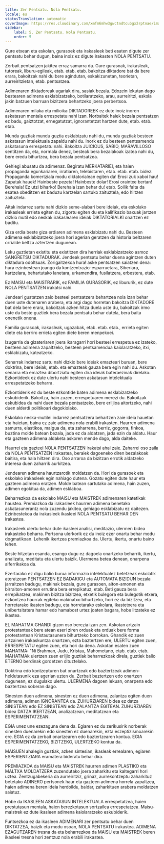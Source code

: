 ```yaml
---
title: Zer Pentsatu. Nola Pentsatu.
locale: eu
statusTranslation: automatic
coverImage: https://res.cloudinary.com/xmfm6mhw3gwctndtcubgx2rptnae/image/upload/v1740337243/small_cover_educacion_fundamental_a051170f1c.webp
sidebar:
    label: 5. Zer Pentsatu. Nola Pentsatu.
    order: 5
---
```

Gure etxean eta eskolan, gurasoek eta irakasleek beti esaten digute zer pentsatu behar dugun, baina inoiz ez digute irakasten NOLA PENTSATU.

Zerbait pentsatzen jakitea erraz samarra da. Gure gurasoak, irakasleak, tutoreak, liburu-egileak, etab. etab. etab. bakoitza diktadore bat da bere erara, bakoitzak nahi du bere agindutan, eskakizunetan, teorietan, aurreiritzietan, etab. pentsatzea.

Adimenaren diktadoreak ugariak dira, sasiak bezala. Edozein lekutan dago bestearen adimena esklabizatzeko, botilaratzeko, arau, aurreiritzi, eskola jakin batzuen barruan bizitzera behartzeko joera perbertsoa.

Adimenaren milaka eta milioika DIKTADOREEK ez dute inoiz inoren askatasun mentala errespetatu nahi izan. Norbaitek haiek bezala pentsatzen ez badu, gaiztotzat, ernegatutzat, ignorantetzat hartzen dute, etab. etab. etab.

Mundu guztiak mundu guztia esklabizatu nahi du, mundu guztiak besteen askatasun intelektuala zapaldu nahi du. Inork ez du besteen pentsamendu askatasuna errespetatu nahi. Bakoitza JUICIOUS, SABIO, MARAVILLOSO sentitzen da, eta, normala denez, besteak bera bezalakoak izatea nahi du, bere eredu bihurtzea, bera bezala pentsatzea.

Gehiegi abusatu da adimenaz. Begiratu MERKATARIEI, eta haien propaganda egunkariaren, irratiaren, telebistaren, etab. etab. etab. bidez. Propaganda komertziala modu diktatorialean egiten da! Erosi zuk xaboi hau! Zapatak hauek! Hainbeste pezeta! Hainbeste dolar! Erosi oraintxe bertan! Berehala! Ez utzi biharko! Berehala izan behar du! etab. Soilik falta da esatea obeditzen ez baduzu kartzelan sartuko zaituztela, edo hiltzen zaituztela.

Aitak indarrez sartu nahi dizkio seme-alabari bere ideiak, eta eskolako irakasleak errieta egiten du, zigortu egiten du eta kalifikazio baxuak jartzen dizkio mutil edo neskak irakaslearen ideiak DIKTATORIALKI onartzen ez baditu.

Giza erdia beste giza erdiaren adimena esklabizatu nahi du. Besteen adimena esklabizatzeko joera hori agerian geratzen da historia beltzaren orrialde beltza aztertzen dugunean.

Leku guztietan existitu eta existitzen dira herriak esklabizatzeko asmoz SANGRETSU DIKTADURAK. Jendeak pentsatu behar duena agintzen duten diktadura odoltsuak. Zorigaitzekoa hura! aske pentsatzen saiatzen dena: hura ezinbestean joango da kontzentrazio-esparruetara, Siberiara, kartzelara, behartutako lanetara, urkamendira, fusilatzera, erbestera, etab.

Ez MAISU eta MAISTRARIK, ez FAMILIA GURASORIK, ez libururik, ez dute NOLA PENTSATZEN irakatsi nahi.

Jendeari gustatzen zaio besteei pentsatzera behartzea nola izan behar duen uste dutenaren arabera, eta argi dago horretan bakoitza DIKTADORE bat dela bere erara, bakoitzak azken hitza duela uste du, bakoitzak irmo uste du beste guztiek bera bezala pentsatu behar dutela, bera baita onenetik onena.

Familia gurasoak, irakasleak, ugazabak, etab. etab. etab., errieta egiten diete eta berriro errieta egiten diete beren menpekoei.

Izugarria da gizateriaren joera ikaragarri hori besteei errespetua ez izateko, besteen adimena zapaltzeko, besteen pentsamendua kaiolaratzeko, itxi, esklabizatu, kateatzeko.

Senarrak indarrez sartu nahi dizkio bere ideiak emazteari buruan, bere doktrina, bere ideiak, etab. eta emazteak gauza bera egin nahi du. Askotan senarra eta emaztea dibortziatu egiten dira ideiak bateraezinak direlako. Ezkontideek ez dute ulertu nahi besteen askatasun intelektuala errespetatzeko beharra.

Ezkontiderik ez du beste ezkontide baten adimena esklabizatzeko eskubiderik. Bakoitza, hain zuzen, errespetuaren merezi du. Bakoitzak eskubidea du nahi duen bezala pentsatzeko, bere erlijioa aitortzeko, nahi duen alderdi politikoari dagokiolako.

Eskolako neska-mutilei indarrez pentsatzera behartzen zaie ideia hauetan eta haietan, baina ez zaie adimena nola erabili irakasten. Haurren adimena samurra, elastikoa, malgua da, eta zaharrena, berriz, gogorra, finkoa, buztina molde batean bezala, jada ez da aldatzen, jada ezin da aldatu. Haur eta gazteen adimena aldaketa askoren mende dago, alda daiteke.

Haurrei eta gazteei NOLA PENTSATZEN irakatsi ahal zaie. Zaharrei oso zaila da NOLA PENTSATZEN irakastea, beraiek dagoeneko diren bezalakoak baitira, eta hala hiltzen dira. Oso arraroa da bizitzan errotik aldatzeko interesa duen zaharrik aurkitzea.

Jendearen adimena haurtzarotik moldatzen da. Hori da gurasoek eta eskolako irakasleek egin nahiago dutena. Gozatu egiten dute haur eta gazteen adimena eratzen. Molde batean sartutako adimena, hain zuzen, adimen egokitua da, adimen esklaboa.

Beharrezkoa da eskolako MAISU eta MAISTREK adimenaren katetikak haustea. Premiazkoa da irakasleek haurren adimena benetako askatasunerantz nola zuzendu jakitea, gehiago esklabizatu ez daitezen. Ezinbestekoa da irakasleek ikasleei NOLA PENTSATU BEHAR DEN irakastea.

Irakasleek ulertu behar dute ikasleei analisi, meditazio, ulermen bidea irakasteko beharra. Pertsona ulerkorik ez du inoiz ezer onartu behar modu dogmatikoan. Lehenik ikertzea premiazkoa da. Ulertu, ikertu, onartu baino lehen.

Beste hitzetan esanda, esango dugu ez dagoela onartzeko beharrik, ikertu, analizatu, meditatu eta ulertu baizik. Ulermena betea denean, onarpena alferrikakoa da.

Ezertarako ez digu balio burua informazio intelektualez betetzeak eskolatik ateratzean PENTSATZEN EZ BADAKIGU eta AUTOMATA BIZIDUN bezala jarraitzen badugu, makinak bezala, gure gurasoen, aiton-amonen eta birraiton-amonen errutina bera errepikatuz, etab. Beti gauza bera errepikatzea, makinen bizitza bizitzea, etxetik bulegora eta bulegotik etxera, ezkontzea haurrak egiteko makinatxo bihurtzeko, hori ez da bizitzea, eta horretarako ikasten badugu, eta horretarako eskolara, ikastetxera eta unibertsitatera hamar edo hamabost urtez joaten bagara, hobe litzateke ez ikastea.

EL MAHATMA GHANDI gizon oso berezia izan zen. Askotan artzain protestanteak bere atean eseri ziren orduak eta orduak bere forma protestantean Kristautasunera bihurtzeko borrokan. Ghandik ez zuen artzainen irakaskuntza onartzen, ezta baztertzen ere, ULERTU egiten zuen, ERRESPETATU egiten zuen, eta hori da dena. Askotan esaten zuen MAHATMA: "Ni Brahman, Judu, Kristau, Mahometano, etab. etab. etab. MAHATMAk ulertzen zuen erlijio guztiak beharrezkoak direla, guztiek balio ETERNO berdinak gordetzen dituztelako.

Doktrina edo kontzepturen bat onartzeak edo baztertzeak adimen-heldutasunik eza agerian uzten du. Zerbait baztertzen edo onartzen dugunean, ez dugulako ulertu. ULERMENA dagoen lekuan, onarpena edo baztertzea soberan dago.

Sinesten duen adimena, sinesten ez duen adimena, zalantza egiten duen adimena, adimen IGNORANTEA da. ZUHURZIAREN bidea ez datza SINISTEAN edo EZ SINISTEAN edo ZALANTZA EGITEAN. ZUHURZIAREN bidea DATZA IKERTZEAN, analizatzean, meditatzean eta ESPERIMENTATZEAN.

EGIA unez une ezezaguna dena da. Egiaren ez du zerikusirik norberak sinesten duenarekin edo sinesten ez duenarekin, ezta eszeptizismoarekin ere. EGIA ez da zerbait onartzearen edo baztertzearen kontua. EGIA ESPERIMENTATZEKO, BIZITZEKO, ULERTZEKO kontua da.

MAISUEN ahalegin guztiak, azken sintesian, ikasleak errealaren, egiaren ESPERIENTZIARA eramatera bideratu behar dira.

PREMIAZKOA da MAISU eta MAISTREK haurren adimen PLASTIKO eta MALTXA MOLDATZERA zuzendutako joera zaharkitu eta kaltegarri hori uztea. Zentzugabekeria da aurreiritziz, grinaz, aurrekontzeptu zaharkituz betetako ADINEKO pertsonek haur eta gazteen adimena horrela zapaltzea, haien adimena beren ideia herdoildu, baldar, zaharkituen arabera moldatzen saiatuz.

Hobe da IKASLEEN ASKATASUN INTELEKTUALA errespetatzea, haien prestutasun mentala, haien berezkotasun sortzailea errespetatzea. Maisu-maistrek ez dute ikasleen adimena kaiolaratzeko eskubiderik.

Funtsezkoa ez da ikasleen ADIMENARI zer pentsatu behar duen DIKTATZEA, baizik eta modu osoan, NOLA PENTSATU irakastea. ADIMENA EZAGUTZAREN tresna da eta beharrezkoa da MAISU eta MAISTREK beren ikasleei tresna hori zentzuz nola erabili irakastea.

